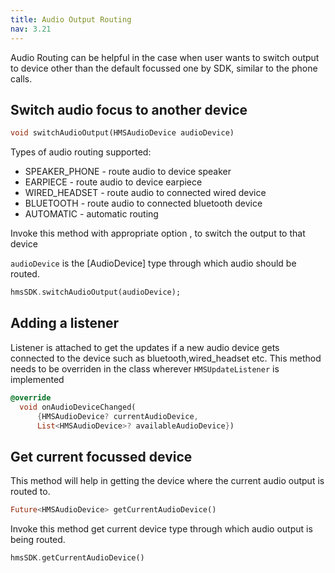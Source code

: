 ```yaml
---
title: Audio Output Routing
nav: 3.21
---
```


Audio Routing can be helpful in the case when user wants to switch output to device other than the default focussed one by SDK,
similar to the phone calls.

## Switch audio focus to another device

```dart
void switchAudioOutput(HMSAudioDevice audioDevice)
```

Types of audio routing supported:

* SPEAKER_PHONE   - route audio to device speaker
* EARPIECE  - route audio to device earpiece
* WIRED_HEADSET     - route audio to connected wired device
* BLUETOOTH - route audio to connected bluetooth device
* AUTOMATIC - automatic routing

Invoke this method with appropriate option , to switch the output to that device

`audioDevice` is the [AudioDevice] type through which audio should be routed.

```dart
hmsSDK.switchAudioOutput(audioDevice);
```

## Adding a listener

Listener is attached to get the updates if a new audio device gets connected to the device such as bluetooth,wired_headset etc.
This method needs to be overriden in the class wherever `HMSUpdateListener` is implemented

```dart
@override
  void onAudioDeviceChanged(
      {HMSAudioDevice? currentAudioDevice,
      List<HMSAudioDevice>? availableAudioDevice})
```

## Get current focussed device

This method will help in getting the device where the current audio output is routed to.

```dart
Future<HMSAudioDevice> getCurrentAudioDevice()
```

Invoke this method get current device type through which audio output is being routed.

```dart
hmsSDK.getCurrentAudioDevice()
```
